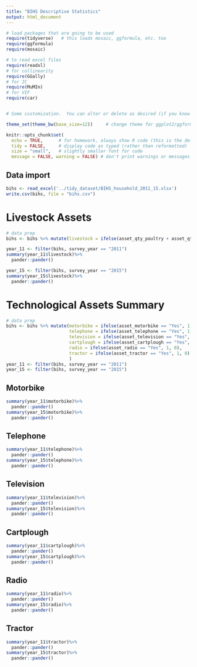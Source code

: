 ```yaml
---
title: "BIHS Descriptive Statistics"
output: html_document
---
```


```r
# load packages that are going to be used
require(tidyverse)   # this loads mosaic, ggformula, etc. too
require(ggformula)
require(mosaic)

# to read excel files
require(readxl)
# for collinearity
require(GGally)
# for IC
require(MuMIn)
# for VIF
require(car)


# Some customization.  You can alter or delete as desired (if you know what you are doing).

theme_set(theme_bw(base_size=12))     # change theme for ggplot2/ggformula

knitr::opts_chunk$set(
  echo = TRUE,      # for homework, always show R code (this is the default)
  tidy = FALSE,     # display code as typed (rather than reformatted)
  size = "small",   # slightly smaller font for code
  message = FALSE, warning = FALSE) # don't print warnings or messages in compiled document. So you MUST check them in RStudio!
```

## Data import
```r
bihs <- read_excel('../tidy_dataset/BIHS_household_2011_15.xlsx')
write.csv(bihs, file = "bihs.csv")
```

# Livestock Assets

```r
# data prep
bihs <- bihs %>% mutate(livestock = ifelse(asset_qty_poultry + asset_qty_cattle + asset_qty_sheepgoat + asset_qty_otherlivestock > 0, 1, 0))
```
```r
year_11 <- filter(bihs, survey_year == "2011")
summary(year_11$livestock)%>%
  pander::pander()

year_15 <- filter(bihs, survey_year == "2015")
summary(year_15$livestock)%>%
  pander::pander()
```

# Technological Assets Summary

```r
# data prep
bihs <- bihs %>% mutate(motorbike = ifelse(asset_motorbike == "Yes", 1, 0),
                        telephone = ifelse(asset_telephone == "Yes", 1, 0),
                        television = ifelse(asset_television == "Yes", 1, 0),
                        cartplough = ifelse(asset_cartplough == "Yes", 1, 0),
                        radio = ifelse(asset_radio == "Yes", 1, 0),
                        tractor = ifelse(asset_tractor == "Yes", 1, 0)
                        )
year_11 <- filter(bihs, survey_year == "2011")
year_15 <- filter(bihs, survey_year == "2015")
```

## Motorbike
```r
summary(year_11$motorbike)%>%
  pander::pander()
summary(year_15$motorbike)%>%
  pander::pander()
```
## Telephone
```r
summary(year_11$telephone)%>%
  pander::pander()
summary(year_15$telephone)%>%
  pander::pander()
```

## Television
```r
summary(year_11$television)%>%
  pander::pander()
summary(year_15$television)%>%
  pander::pander()
```

## Cartplough
```r
summary(year_11$cartplough)%>%
  pander::pander()
summary(year_15$cartplough)%>%
  pander::pander()
```

## Radio
```r
summary(year_11$radio)%>%
  pander::pander()
summary(year_15$radio)%>%
  pander::pander()
```

## Tractor
```r
summary(year_11$tractor)%>%
  pander::pander()
summary(year_15$tractor)%>%
  pander::pander()
```